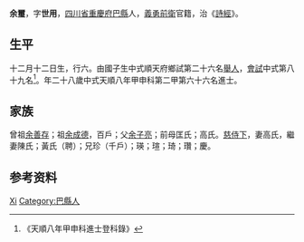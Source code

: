{{Otheruses|other=名为余世用的其他人物|余世用}}
{{明清人物信息框
| 姓名 = 余璽
| 原名 =
| 圖片名稱= 
| 圖片大小 =
| 圖片說明 = 
| 最高職務 =
| 國家 = 大明 
| 爵位 =
| 籍貫 = [[四川省|四川省]][[重慶府|重慶府]][[巴縣|巴縣]]
| 族裔 = 
| 旗籍 = 
| 字號 = 
| 諡號 =
| 出生日期 = 十二月十二日
| 出生地點 =
| 逝世日期 = 
| 逝世地點 =
| 墓葬 =
| 配偶 = 高氏、陳氏；黃氏（聘）
| 親屬 = 曾祖[[余善存|余善存]]，祖[[余成德|余成德]]，父[[余子亮|余子亮]]，前母匡氏；高氏
| 出身 =
* 天順八年甲申科進士
| 經歷 =
| 著作 =  
*
*
*
}}
'''余璽'''{{BD|1437年||1496年||}}，字'''世用'''，[[四川省|四川省]][[重慶府|重慶府]][[巴縣|巴縣]]人，[[義勇前衛|義勇前衛]]官籍，治《[[詩經|詩經]]》。

== 生平 ==
十二月十二日生，行六。由國子生中式順天府鄉試第二十六名[[舉人|舉人]]，[[會試|會試]]中式第八十九名<ref>《天順八年甲申科進士登科錄》</ref>。年二十八歲中式天順八年甲申科第二甲第六十六名進士。

== 家族 ==
曾祖[[余善存|余善存]]；祖[[余成德|余成德]]，百戶；父[[余子亮|余子亮]]；前母匡氏；高氏。[[慈侍下|慈侍下]]，妻高氏，繼妻陳氏；黃氏（聘）；兄珍（千戶）；瑛；瑄；琦；瓚；慶。

== 参考资料 ==
{{reflist}}

{{天順八年甲申科殿试金榜}}

{{Authority control}}

{{DEFAULTSORT:Yu余}}
[[Category:余姓|Xi]]
[[Category:巴縣人|Category:巴縣人]]

{{明朝人物小作品}}